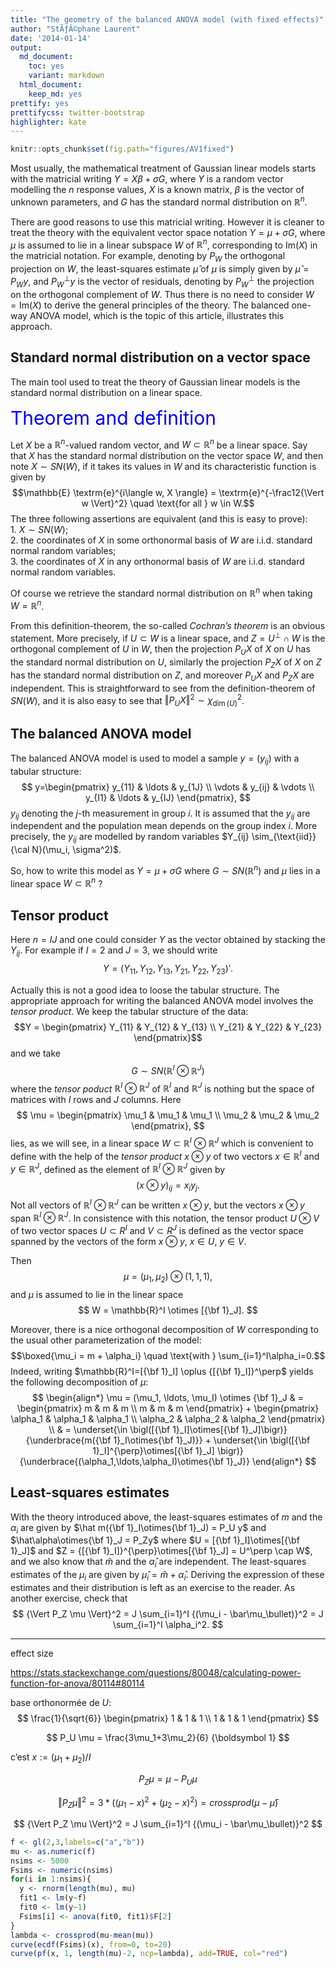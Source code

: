 ```yaml
---
title: "The geometry of the balanced ANOVA model (with fixed effects)"
author: "StÃƒÂ©phane Laurent"
date: '2014-01-14'
output:
  md_document:
    toc: yes
    variant: markdown
  html_document:
    keep_md: yes
prettify: yes
prettifycss: twitter-bootstrap
highlighter: kate
--- 
```


```r
knitr::opts_chunk$set(fig.path="figures/AV1fixed")
```


Most usually, the mathematical treatment of Gaussian linear models starts with 
the matricial writing $Y=X\beta+\sigma G$, where $Y$ is a random vector modelling the 
$n$ response values, $X$ is a known matrix, $\beta$ is 
the vector of unknown parameters, and $G$ has the standard normal distribution on 
$\mathbb{R}^n$. 

There are good reasons to use this matricial writing. However it is cleaner to treat 
the theory with the equivalent vector space notation $Y = \mu + \sigma G$, where 
$\mu$ is assumed to lie in a linear subspace $W$ of $\mathbb{R}^n$, 
corresponding to $\text{Im}(X)$ in the matricial notation. 
For example, denoting by $P_W$ the orthogonal projection on $W$, the least-squares 
estimate $\hat\mu$ of $\mu$ is simply given by $\hat\mu=P_Wy$, and 
$P_W^\perp y$ is the vector of residuals, denoting by $P^\perp_W$ the projection on the orthogonal complement of 
$W$. Thus there is no 
need to consider $W=\text{Im}(X)$ to derive 
the general principles of the theory. 
The balanced one-way ANOVA model, 
which is the topic of this article, illustrates this approach. 


## Standard normal distribution on a vector space 

The main tool used to treat the theory of Gaussian linear models is the 
standard normal distribution on a linear space.

<div class="title_box"><span id="boxtitle" style="color:blue;font-size:30px;">Theorem and definition</span><p id="boxcontent">
Let $X$ be a $\mathbb{R}^n$-valued random vector, and
$W \subset \mathbb{R}^n$ be a linear space. Say that $X$ has the
standard normal distribution on the vector space $W$, and then note
$X \sim SN(W)$, if it takes its values in $W$ and its characteristic
function is given by
$$\mathbb{E} \textrm{e}^{i\langle w, X \rangle} = \textrm{e}^{-\frac12{\Vert w \Vert}^2} \quad \text{for all } w \in W.$$
The three following assertions are equivalent (and this is easy to
prove): <br/> 1. $X \sim SN(W)$; <br/> 2. the coordinates of $X$ in some
orthonormal basis of $W$ are i.i.d. standard normal random variables;
<br/> 3. the coordinates of $X$ in any orthonormal basis of $W$ are
i.i.d. standard normal random variables.</p></div>



Of course we retrieve the standard normal distribution on $\mathbb{R}^n$ when taking $W=\mathbb{R}^n$. 

From this definition-theorem, the so-called *Cochran's theorem* is an obvious statement. 
More precisely, if $U \subset W$ is a linear space, and $Z=U^\perp \cap W$ is the orthogonal complement of $U$ in $W$, then the projection $P_UX$ of $X$ on $U$ has the standard normal distribution on $U$, similarly the projection $P_ZX$ of $X$ on $Z$ has the standard normal distribution on $Z$, and moreover $P_UX$ and $P_ZX$ are independent. 
This is straightforward to see from the definition-theorem of $SN(W)$, and it is also easy to see that ${\Vert P_UX\Vert}^2 \sim \chi^2_{\dim(U)}$.



## The balanced ANOVA model 

The balanced ANOVA model is used to model a sample $y=(y_{ij})$ with a tabular structure:
$$
y=\begin{pmatrix}
y_{11} & \ldots & y_{1J} \\
\vdots & y_{ij} & \vdots \\
y_{I1} & \ldots & y_{IJ}
\end{pmatrix},
$$
$y_{ij}$ denoting the $j$-th measurement in group $i$. 
It is assumed that the $y_{ij}$ are independent and the population mean depends on the group index $i$. More precisely, the $y_{ij}$ are modelled by random variables $Y_{ij} \sim_{\text{iid}} {\cal N}(\mu_i, \sigma^2)$. 

So, how to write this model as $Y=\mu + \sigma G$ where $G \sim SN(\mathbb{R}^n)$ and $\mu$ lies in a linear space $W \subset \mathbb{R}^n$ ? 


## Tensor product 

Here $n=IJ$ and one could consider $Y$ as the vector obtained by stacking the $Y_{ij}$. 
For example if $I=2$ and $J=3$, we should write 
$$Y={(Y_{11}, Y_{12}, Y_{13}, Y_{21}, Y_{22}, Y_{23})}'.$$

Actually this is not a good idea to loose the tabular structure. 
The appropriate approach for writing the balanced ANOVA model involves the *tensor product*. 
We keep the tabular structure of the data:
$$Y = \begin{pmatrix} 
Y_{11} & Y_{12} & Y_{13} \\
Y_{21} & Y_{22} & Y_{23}
\end{pmatrix}$$
and we take $$G \sim SN(\mathbb{R}^I\otimes\mathbb{R}^J)$$ 
where the *tensor poduct* $\mathbb{R}^I\otimes\mathbb{R}^J$ of $\mathbb{R}^I$ and $\mathbb{R}^J$ is nothing but the space of matrices with $I$ rows and $J$ columns.
Here 
$$
\mu = \begin{pmatrix} 
\mu_1 & \mu_1 & \mu_1 \\
\mu_2 & \mu_2 & \mu_2 
\end{pmatrix},
$$
lies, as we will see, in a linear space $W \subset \mathbb{R}^I\otimes\mathbb{R}^J$ which is convenient to define with the help of the *tensor product* $x \otimes y$ of two vectors $x \in \mathbb{R}^I$ and $y \in \mathbb{R}^J$, defined as the element of $\mathbb{R}^I\otimes\mathbb{R}^J$ given by 
$$
{(x \otimes y)}_{ij}=x_iy_j.
$$
Not all vectors of $\mathbb{R}^I\otimes\mathbb{R}^J$ can be written $x \otimes y$, but the vectors $x \otimes y$ span $\mathbb{R}^I\otimes\mathbb{R}^J$. In consistence with this notation, the tensor product $U \otimes V$ of two vector spaces $U \subset R^I$ and $V \subset R^J$ is defined as the vector space spanned by the vectors of the form $x \otimes y$, $x \in U$, $y \in V$. 

Then  
$$
\mu = (\mu_1, \mu_2) \otimes (1,1,1),
$$
and $\mu$ is assumed to lie in the linear space 
$$
W = \mathbb{R}^I \otimes [{\bf 1}_J].
$$

Moreover, there is a nice orthogonal decomposition of $W$ corresponding to the usual other parameterization of the model:
$$\boxed{\mu_i = m + \alpha_i} \quad \text{with } \sum_{i=1}^I\alpha_i=0.$$
Indeed, writing $\mathbb{R}^I=[{\bf 1}_I] \oplus {[{\bf 1}_I]}^\perp$ yields the following decomposition of $\mu$:
$$
\begin{align*}
\mu = (\mu_1, \ldots, \mu_I) \otimes {\bf 1}_J & = 
\begin{pmatrix} 
m & m & m \\
m & m & m 
\end{pmatrix} + 
\begin{pmatrix} 
\alpha_1 & \alpha_1 & \alpha_1 \\
\alpha_2 & \alpha_2 & \alpha_2 
\end{pmatrix} \\ 
& = \underset{\in \bigl([{\bf 1}_I]\otimes[{\bf 1}_J]\bigr)}{\underbrace{m({\bf 1}_I\otimes{\bf 1}_J)}} + \underset{\in \bigl([{\bf 1}_I]^{\perp}\otimes[{\bf 1}_J] \bigr)}{\underbrace{(\alpha_1,\ldots,\alpha_I)\otimes{\bf 1}_J}} 
\end{align*}
$$


## Least-squares estimates

With the theory introduced above,  the least-squares estimates of 
 $m$ and the $\alpha_i$ are  given by 
$\hat m({\bf 1}_I\otimes{\bf 1}_J) = P_U y$ and 
  $\hat\alpha\otimes{\bf 1}_J = P_Zy$  where $U = [{\bf 1}_I]\otimes[{\bf 1}_J]$ 
and $Z = {[{\bf 1}_I]}^{\perp}\otimes[{\bf 1}_J] = U^\perp \cap W$, and 
we also know that $\hat m$ and the $\hat\alpha_i$ are independent. 
The least-squares estimates of the $\mu_i$ are given by $\hat\mu_i=\hat m +\hat\alpha_i$. 
Deriving the expression of these estimates and their distribution is left as an exercise to the reader. 
As another exercise, check that 
$$
{\Vert P_Z \mu \Vert}^2 =  J \sum_{i=1}^I {(\mu_i - \bar\mu_\bullet)}^2 =
J \sum_{i=1}^I \alpha_i^2.
$$



________

effect size 

<https://stats.stackexchange.com/questions/80048/calculating-power-function-for-anova/80114#80114>

base orthonormée de $U$: 
$$
\frac{1}{\sqrt{6}} \begin{pmatrix} 
1 & 1 & 1 \\
1 & 1 & 1 
\end{pmatrix}
$$

$$
P_U \mu = \frac{3\mu_1+3\mu_2}{6} {\boldsymbol 1}
$$

c'est $x := (\mu_1+\mu_2)/I$

$$
P_Z \mu = \mu - P_U \mu
$$

$$
{\Vert P_Z \mu \Vert}^2 = 
3*((\mu_1-x)^2+(\mu_2-x)^2) = crossprod(\mu-\bar\mu)
$$

$$
{\Vert P_Z \mu \Vert}^2 =  J \sum_{i=1}^I {(\mu_i - \bar\mu_\bullet)}^2
$$

```r
f <- gl(2,3,labels=c("a","b"))
mu <- as.numeric(f)
nsims <- 5000
Fsims <- numeric(nsims)
for(i in 1:nsims){
  y <- rnorm(length(mu), mu)
  fit1 <- lm(y~f)
  fit0 <- lm(y~1)
  Fsims[i] <- anova(fit0, fit1)$F[2]
}
lambda <- crossprod(mu-mean(mu))
curve(ecdf(Fsims)(x), from=0, to=20)
curve(pf(x, 1, length(mu)-2, ncp=lambda), add=TRUE, col="red")
```

